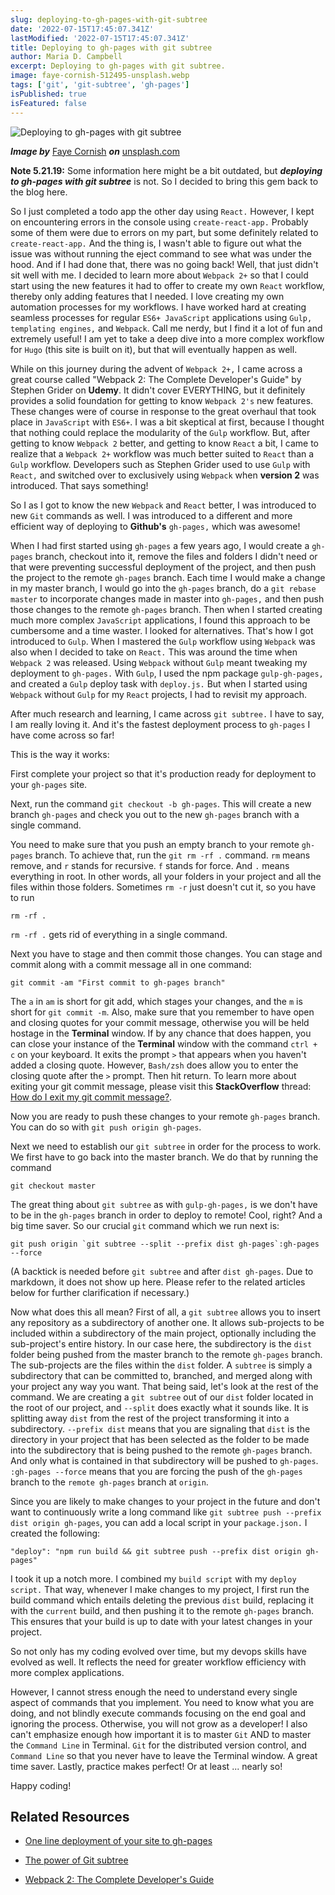 ```yaml
---
slug: deploying-to-gh-pages-with-git-subtree
date: '2022-07-15T17:45:07.341Z'
lastModified: '2022-07-15T17:45:07.341Z'
title: Deploying to gh-pages with git subtree
author: Maria D. Campbell
excerpt: Deploying to gh-pages with git subtree.
image: faye-cornish-512495-unsplash.webp
tags: ['git', 'git-subtree', 'gh-pages']
isPublished: true
isFeatured: false
---
```


![Deploying to gh-pages with git subtree](faye-cornish-512495-unsplash.webp)

***Image by*** [Faye Cornish](https://unsplash.com/@fcornish) ***on*** [unsplash.com](https://unsplash.com/photos/ywRNdDfvMWs)

**Note 5.21.19:** Some information here might be a bit outdated, but
**_deploying to gh-pages with git subtree_** is not. So I decided to bring this gem back to the blog here.

So I just completed a todo app the other day using `React.` However, I kept on encountering errors in the console using `create-react-app.` Probably some of them were due to errors on my part, but some definitely related to
`create-react-app.` And the thing is, I wasn't able to figure out what the issue was without running the eject command to see what was under the hood. And if I had done that, there was no going back! Well, that just didn't sit well with me. I decided to learn more about `Webpack 2+` so that I could start using the new features it had to offer to create my own `React` workflow, thereby only adding features that I needed. I love creating my own automation processes for my workflows. I have worked hard at creating seamless processes for regular `ES6+ JavaScript` applications using `Gulp, templating engines,` and `Webpack`. Call me nerdy, but I find it a lot of fun and extremely useful! I am yet to take a deep dive into a more complex workflow for `Hugo` (this site is built on it), but that will eventually happen as well.

While on this journey during the advent of `Webpack 2+,` I came across a great course called "Webpack 2: The Complete Developer's Guide" by Stephen Grider on **Udemy**. It didn't cover EVERYTHING, but it definitely provides a solid foundation for getting to know `Webpack 2's` new features. These changes were of course in response to the great overhaul that took place in `JavaScript` with `ES6+`. I was a bit skeptical at first, because I thought that nothing could replace the modularity of the `Gulp` workflow. But, after getting to know `Webpack 2` better, and getting to know `React` a bit, I came to realize that a `Webpack 2+` workflow was much better suited to `React` than a `Gulp` workflow. Developers such as Stephen Grider used to use `Gulp` with `React,` and switched over to exclusively using `Webpack` when **version 2** was introduced. That says something!

So I as I got to know the new `Webpack` and `React` better, I was introduced to new `Git` commands as well. I was introduced to a different and more efficient way of deploying to **Github's** `gh-pages,` which was awesome!

When I had first started using `gh-pages` a few years ago, I would create a
`gh-pages` branch, checkout into it, remove the files and folders I didn't need or that were preventing successful deployment of the project, and then push the project to the remote `gh-pages` branch. Each time I would make a change in my master branch, I would go into the `gh-pages` branch, do a `git rebase master` to incorporate changes made in master into `gh-pages,` and then push those changes to the remote `gh-pages` branch. Then when I started creating much more complex `JavaScript` applications, I found this approach to be cumbersome and a time waster. I looked for alternatives. That's how I got introduced to `Gulp`. When I mastered the `Gulp` workflow using `Webpack` was also when I decided to take on `React.` This was around the time when `Webpack 2` was released. Using `Webpack` without `Gulp` meant tweaking my deployment to `gh-pages.` With `Gulp`, I used the npm package `gulp-gh-pages,` and created a `Gulp` deploy task with `deploy.js.` But when I started using `Webpack` without `Gulp` for my `React` projects, I had to revisit my approach.

After much research and learning, I came across `git subtree.` I have to say, I am really loving it. And it's the fastest deployment process to `gh-pages` I have come across so far!

This is the way it works:

First complete your project so that it's production ready for deployment to your `gh-pages` site.

Next, run the command `git checkout -b gh-pages`. This will create a new branch `gh-pages` and check you out to the new `gh-pages` branch with a single command.

You need to make sure that you push an empty branch to your remote `gh-pages` branch. To achieve that, run the `git rm -rf .` command. `rm` means remove, and `r` stands for recursive. `f` stands for force. And `.` means everything in root. In other words, all your folders in your project and all the files within those folders. Sometimes `rm -r` just doesn't cut it, so you have to run 

```shell
rm -rf .
```

`rm -rf .` gets rid of everything in a single command.

Next you have to stage and then commit those changes. You can stage and commit along with a commit message all in one command:

```shell
git commit -am "First commit to gh-pages branch"
```

The `a` in `am` is short for git add, which stages your changes, and the `m` is short for `git commit -m`. Also, make sure that you remember to have open and closing quotes for your commit message, otherwise you will be held hostage in the **Terminal** window. If by any chance that does happen, you can close your instance of the **Terminal** window with the command `ctrl + c` on your keyboard. It exits the prompt `>` that appears when you haven't added a closing quote. However, `Bash/zsh` does allow you to enter the closing quote after the `>` prompt. Then hit return. To learn more about exiting your git commit message, please visit this **StackOverflow** thread:
[How do I exit my git commit message?](https://stackoverflow.com/questions/26228848/how-do-i-exit-my-git-commit-message-im-not-in-the-vim-i-used-the-commit-m).

Now you are ready to push these changes to your remote `gh-pages` branch. You can do so with `git push origin gh-pages`.

Next we need to establish our `git subtree` in order for the process to work. We first have to go back into the master branch. We do that by running the command

```shell
git checkout master
```

The great thing about `git subtree` as with `gulp-gh-pages,` is we don't have to be in the `gh-pages` branch in order to deploy to remote! Cool, right? And a big time saver. So our crucial `git` command which we run next is:

```shell
git push origin `git subtree --split --prefix dist gh-pages`:gh-pages --force
```

(A backtick is needed before `git subtree` and after `dist gh-pages`. Due to
markdown, it does not show up here. Please refer to the related articles below for further clarification if necessary.)

Now what does this all mean? First of all, a `git subtree` allows you to insert any repository as a subdirectory of another one. It allows sub-projects to be included within a subdirectory of the main project, optionally including the sub-project's entire history. In our case here, the subdirectory is the `dist` folder being pushed from the master branch to the remote `gh-pages` branch. The sub-projects are the files within the `dist` folder. A `subtree` is simply a subdirectory that can be committed to, branched, and merged along with your project any way you want. That being said, let's look at the rest of the command. We are creating a `git subtree` out of our `dist` folder located in the root of our project, and `--split` does exactly what it sounds like. It is splitting away `dist` from the rest of the project transforming it into a subdirectory. `--prefix dist` means that you are signaling that `dist` is the directory in your project that has been selected as the folder to be made into the subdirectory that is being pushed to the remote `gh-pages` branch. And only
what is contained in that subdirectory will be pushed to `gh-pages`.
`:gh-pages --force` means that you are forcing the push of the `gh-pages` branch to the `remote gh-pages` branch at `origin`.

Since you are likely to make changes to your project in the future and don't
want to continuously write a long command like
`git subtree push --prefix dist origin gh-pages`, you can add a local script in your `package.json.` I created the following:

```shell
"deploy": "npm run build && git subtree push --prefix dist origin gh-pages"
```

I took it up a notch more. I combined my `build script` with my `deploy script.` That way, whenever I make changes to my project, I first run the build command which entails deleting the previous `dist` build, replacing it with the `current` build, and then pushing it to the remote `gh-pages` branch. This ensures that your build is up to date with your latest changes in your project.

So not only has my coding evolved over time, but my devops skills have evolved as well. It reflects the need for greater workflow efficiency with more complex applications.

However, I cannot stress enough the need to understand every single aspect of commands that you implement. You need to know what you are doing, and not
blindly execute commands focusing on the end goal and ignoring the process.
Otherwise, you will not grow as a developer! I also can't emphasize enough how important it is to master `Git` AND to master the `Command Line` in Terminal. `Git` for the distributed version control, and `Command Line` so that you never have to leave the Terminal window. A great time saver. Lastly, practice makes perfect! Or at least ... nearly so!

Happy coding!

## Related Resources

-   [One line deployment of your site to gh-pages](http://www.damian.oquanta.info/posts/one-line-deployment-of-your-site-to-gh-pages.html)

-   [The power of Git subtree](https://developer.atlassian.com/blog/2015/05/the-power-of-git-subtree/)

-   [Webpack 2: The Complete Developer's Guide](https://www.udemy.com/webpack-2-the-complete-developers-guide/)

